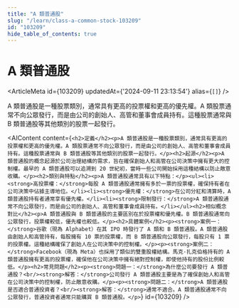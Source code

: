 ```yaml
---
title: "A 類普通股"
slug: "/learn/class-a-common-stock-103209"
id: "103209"
hide_table_of_contents: true
---
```



# A 類普通股

<ArticleMeta id={103209} updatedAt={'2024-09-11 23:13:54'} alias={`[]`} />
<div className='border-solid border-b border-t-0 my-4 border-[var(--ifm-color-gray-300)]' />

A 類普通股是一種股票類別，通常具有更高的投票權和更高的優先權。A 類股票通常不向公眾發行，而是由公司的創始人、高管和董事會成員持有。這種股票通常與 B 類普通股等其他類別的股票一起發行。

<AIContent content={`<h2>定義</h2><p>A 類普通股是一種股票類別，通常具有更高的投票權和更高的優先權。A 類股票通常不向公眾發行，而是由公司的創始人、高管和董事會成員持有。這種股票通常與 B 類普通股等其他類別的股票一起發行。</p><h2>起源</h2><p>A 類普通股的概念起源於公司治理結構的需求，旨在確保創始人和高管在公司決策中擁有更大的控制權。最早的 A 類普通股可以追溯到 20 世紀初，當時一些公司開始採用這種結構以防止敵意收購。</p><h2>類別與特點</h2><p>A 類普通股通常具有以下特點：</p><ul><li><strong>高投票權：</strong>每股 A 類普通股通常擁有多於一票的投票權，確保持有者在公司決策中佔據主導地位。</li><li><strong>優先權：</strong>在公司分紅和清算時，A 類普通股持有者通常享有優先權。</li><li><strong>限制發行：</strong>A 類普通股通常不向公眾發行，而是由公司的創始人、高管和董事會成員持有。</li></ul><h2>相似概念對比</h2><p>A 類普通股與 B 類普通股的主要區別在於投票權和優先權。B 類普通股通常向公眾發行，投票權較低，優先權也較低。</p><h2>具體案例</h2><p><strong>案例一：</strong>谷歌（現為 Alphabet）在其 IPO 時發行了 A 類和 B 類普通股。A 類普通股由創始人和高管持有，每股擁有 10 票的投票權，而 B 類普通股向公眾發行，每股只有 1 票的投票權。這種結構確保了創始人在公司決策中的控制權。</p><p><strong>案例二：</strong>Facebook（現為 Meta）也採用了類似的雙重股權結構。馬克·扎克伯格持有的 A 類普通股擁有更高的投票權，確保他在公司決策中擁有絕對控制權，即使他持有的股份比例較低。</p><h2>常見問題</h2><p><strong>問題一：</strong>為什麼公司要發行 A 類普通股？<br/><strong>解答：</strong>公司發行 A 類普通股主要是為了確保創始人和高管在公司決策中的控制權，防止敵意收購。</p><p><strong>問題二：</strong>A 類普通股是否適合普通投資者？<br/><strong>解答：</strong>通常不適合。A 類普通股通常不向公眾發行，普通投資者通常只能購買 B 類普通股。</p>`} id={103209} />
